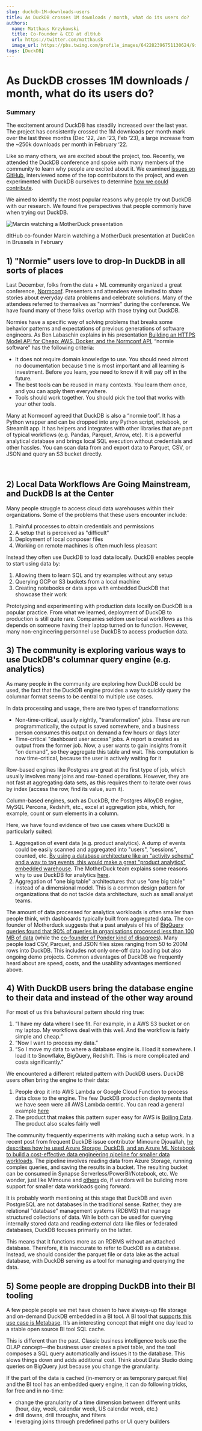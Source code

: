 ```yaml
---
slug: duckdb-1M-downloads-users
title: As DuckDB crosses 1M downloads / month, what do its users do?
authors:
  name: Matthaus Krzykowski
  title: Co-Founder & CEO at dltHub
  url: https://twitter.com/matthausk
  image_url: https://pbs.twimg.com/profile_images/642282396751130624/9ixo0Opj_400x400.jpg
tags: [DuckDB]
---
```


# As DuckDB crosses 1M downloads / month, what do its users do?

### Summary

The excitement around DuckDB has steadily increased over the last year. The project has consistently crossed the 1M downloads per month mark over the last three months (Dec ‘22, Jan ‘23, Feb ‘23), a large increase from the ~250k downloads per month in February ‘22.

Like so many others, we are excited about the project, too. Recently, we attended the DuckDB conference and spoke with many members of the community to learn why people are excited about it. We examined [issues on GitHub](https://github.com/duckdb/duckdb/issues), interviewed some of the top contributors to the project, and even experimented with DuckDB ourselves to determine [how we could contribute](https://duckdb.org/why_duckdb#other-projects).

We aimed to identify the most popular reasons why people try out DuckDB with our research. We found five perspectives that people commonly have when trying out DuckDB.

![Marcin watching a MotherDuck presentation](https://storage.googleapis.com/dlt-blog-images/Marcin-dltHub-DuckDB-DuckCon-Brussels.jpg)

dltHub co-founder Marcin watching a MotherDuck presentation at DuckCon in Brussels in February

## 1) "Normie" users love to drop-In DuckDB in all sorts of places

Last December, folks from the data + ML community organized a great conference, [Normconf](https://normconf.com/). Presenters and attendees were invited to share stories about everyday data problems and celebrate solutions. Many of the attendees referred to themselves as "normies" during the conference. We have found many of these folks overlap with those trying out DuckDB.

Normies have a specific way of solving problems that breaks some behavior patterns and expectations of previous generations of software engineers. As Ben Labaschin explains in his presentation [Building an HTTPS Model API for Cheap: AWS, Docker, and the Normconf API](https://www.youtube.com/watch?v=DRGxjfLVrTA), “normie software” has the following criteria:

- It does not require domain knowledge to use. You should need almost no documentation because time is most important and all learning is investment. Before you learn, you need to know if it will pay off in the future.
- The best tools can be reused in many contexts. You learn them once, and you can apply them everywhere.
- Tools should work together. You should pick the tool that works with your other tools.

Many at Normconf agreed that DuckDB is also a “normie tool”. It has a Python wrapper and can be dropped into any Python script, notebook, or Streamlit app. It has helpers and integrates with other libraries that are part of typical workflows (e.g. Pandas, Parquet, Arrow, etc). It is a powerful analytical database and brings local SQL execution without credentials and other hassles. You can scan data from and export data to Parquet, CSV, or JSON and query an S3 bucket directly.

<center>
    <TwitterTweetEmbed
        tweetId={'1516858639729913856'}
    />
    <br/>
    <TwitterTweetEmbed
        tweetId={'1629409595436470272'}
    />
</center>

## 2) Local Data Workflows Are Going Mainstream, and DuckDB Is at the Center

Many people struggle to access cloud data warehouses within their organizations. Some of the problems that these users encounter include:

1. Painful processes to obtain credentials and permissions
2. A setup that is perceived as "difficult"
3. Deployment of local composer files
4. Working on remote machines is often much less pleasant

Instead they often use DuckDB to load data locally. DuckDB enables people to start using data by:

1. Allowing them to learn SQL and try examples without any setup
2. Querying GCP or S3 buckets from a local machine
3. Creating notebooks or data apps with embedded DuckDB that showcase their work

Prototyping and experimenting with production data locally on DuckDB is a popular practice. From what we learned, deployment of DuckDB to production is still quite rare. Companies seldom use local workflows as this depends on someone having their laptop turned on to function. However, many non-engineering personnel use DuckDB to access production data.

## 3) The community is exploring various ways to use DuckDB's columnar query engine (e.g. analytics)

As many people in the community are exploring how DuckDB could be used, the fact that the DuckDB engine provides a way to quickly query the columnar format seems to be central to multiple use cases.

In data processing and usage, there are two types of transformations:

- Non-time-critical, usually nightly, "transformation" jobs. These are run programmatically, the output is saved somewhere, and a business person consumes this output on demand a few hours or days later
- Time-critical "dashboard user access" jobs. A report is created as output from the former job. Now, a user wants to gain insights from it "on demand", so they aggregate this table and wait. This computation is now time-critical, because the user is actively waiting for it

Row-based engines like Postgres are great at the first type of job, which usually involves many joins and row-based operations. However, they are not fast at aggregating data sets, as this requires them to iterate over rows by index (access the row, find its value, sum it).

Column-based engines, such as DuckDB, the Postgres AlloyDB engine, MySQL Percona, Redshift, etc., excel at aggregation jobs, which, for example, count or sum elements in a column.

Here, we have found evidence of two use cases where DuckDB is particularly suited:

1. Aggregation of event data (e.g. product analytics). A dump of events could be easily scanned and aggregated into "users", "sessions", counted, etc. [By using a database architecture like an "activity schema" and a way to tag events, this would make a great "product analytics" embedded warehouse](https://duckdb.org/2022/10/12/modern-data-stack-in-a-box.html). The MotherDuck team explains some reasons why to use DuckDB for analytics [here](https://motherduck.com/blog/six-reasons-duckdb-slaps/).
2. Aggregation of "one big table" architectures that use "one big table" instead of a dimensional model. This is a common design pattern for organizations that do not tackle data architecture, such as small analyst teams.

The amount of data processed for analytics workloads is often smaller than people think, with dashboards typically built from aggregated data. The co-founder of Motherduck suggests that a past analysis of his of [BigQuery queries found that 90% of queries in organisations processed less than 100 MB of data](https://motherduck.com/blog/big-data-is-dead/) (while the [co-founder of Ponder kind of disagrees](https://ponder.io/big-data-is-dead-long-live-big-data/)). Many people load CSV, Parquet, and JSON files sizes ranging from 50 to 200M rows into DuckDB. This includes not only one-off data loading but also ongoing demo projects. Common advantages of DuckDB we frequently heard about are speed, costs, and the usability advantages mentioned above.

## 4) With DuckDB users bring the database engine to their data and instead of the other way around

For most of us this behavioural pattern should ring true:

1. “I have my data where I see fit. For example, in a AWS S3 bucket or on my laptop. My workflows deal with this well. And the workflow is fairly simple and cheap.”
2. “Now I want to process my data.”
3. “So I move my data to where a database engine is. I load it somewhere. I load it to Snowflake, BigQuery, Redshift. This is more complicated and costs significantly.”

We encountered a different related pattern with DuckDB users. DuckDB users often bring the engine to their data:

1. People drop it into AWS Lambda or Google Cloud Function to process data close to the engine. The few DuckDB production deployments that we have seen were all AWS Lambda centric. You can read a general example [here](https://tobilg.com/using-duckdb-in-aws-lambda)
2. The product that makes this pattern super easy for AWS is [Boiling Data](https://www.boilingdata.com/). The product also scales fairly well

The community frequently experiments with making such a setup work. In a recent post from frequent DuckDB issue contributor Mimoune Djouallah, [he describes how he used Azure Storage, DuckDB, and an Azure ML Notebook to build a cost-effective data engineering pipeline for smaller data workloads](https://datamonkeysite.com/2023/02/23/implementing-a-poor-mans-lakehouse-in-azure/). The pipeline involves reading data from Azure Storage, running complex queries, and saving the results in a bucket. The resulting bucket can be consumed in Synapse Serverless/PowerBI/Notebook, etc. We wonder, just like Mimoune and [others](https://www.kleinerperkins.com/perspectives/infrastructure-in-23/) do, if vendors will be building more support for smaller data workloads going forward.

It is probably worth mentioning at this stage that DuckDB and even PostgreSQL are not databases in the traditional sense. Rather, they are relational "database" management systems (RDBMS) that manage structured collections of data. While both can be used for querying internally stored data and reading external data like files or federated databases, DuckDB focuses primarily on the latter.

This means that it functions more as an RDBMS without an attached database. Therefore, it is inaccurate to refer to DuckDB as a database. Instead, we should consider the parquet file or data lake as the actual database, with DuckDB serving as a tool for managing and querying the data.

## 5) Some people are dropping DuckDB into their BI tooling

A few people people we met have chosen to have always-up file storage and on-demand DuckDB embedded in a BI tool. A BI tool that [supports this use case is Metabase](https://www.metabase.com/data_sources/duckdb). It’s an interesting concept that might one day lead to a stable open source BI tool SQL cache.

This is different than the past. Classic business intelligence tools use the OLAP concept—the business user creates a pivot table, and the tool composes a SQL query automatically and issues it to the database. This slows things down and adds additional cost. Think about Data Studio doing queries on BigQuery just because you change the granularity.

If the part of the data is cached (in-memory or as temporary parquet file) and the BI tool has an embedded query engine, it can do following tricks, for free and in no-time:

- change the granularity of a time dimension between different units (hour, day, week, calendar week, US calendar week, etc.)
- drill downs, drill throughs, and filters
- leveraging joins through predefined paths or UI query builders

